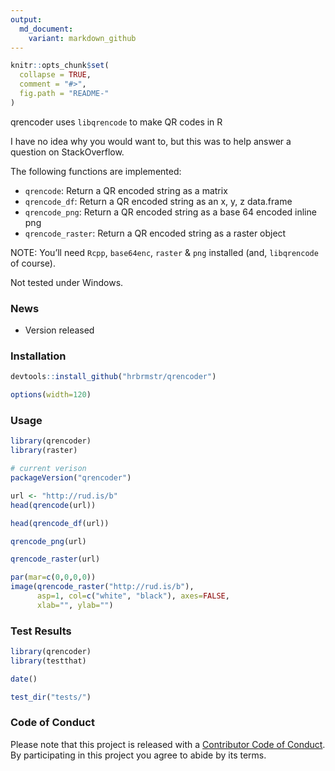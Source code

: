 ```yaml
---
output:
  md_document:
    variant: markdown_github
---
```


<!-- README.md is generated from README.Rmd. Please edit that file -->

```r
knitr::opts_chunk$set(
  collapse = TRUE,
  comment = "#>",
  fig.path = "README-"
)
```

qrencoder uses `libqrencode` to make QR codes in R

I have no idea why you would want to, but this was to help answer a question on StackOverflow.

The following functions are implemented:

- `qrencode`:	Return a QR encoded string as a matrix
- `qrencode_df`:	Return a QR encoded string as an x, y, z data.frame
- `qrencode_png`:	Return a QR encoded string as a base 64 encoded inline png
- `qrencode_raster`:	Return a QR encoded string as a raster object

NOTE: You'll need `Rcpp`, `base64enc`, `raster` & `png` installed (and, `libqrencode` of course). 

Not tested under Windows.

### News

- Version  released

### Installation

```r
devtools::install_github("hrbrmstr/qrencoder")
```

```r
options(width=120)
```

### Usage

```r
library(qrencoder)
library(raster)

# current verison
packageVersion("qrencoder")

url <- "http://rud.is/b"
head(qrencode(url))

head(qrencode_df(url))

qrencode_png(url)

qrencode_raster(url)

par(mar=c(0,0,0,0))
image(qrencode_raster("http://rud.is/b"), 
      asp=1, col=c("white", "black"), axes=FALSE, 
      xlab="", ylab="")
```

### Test Results

```r
library(qrencoder)
library(testthat)

date()

test_dir("tests/")
```

### Code of Conduct

Please note that this project is released with a [Contributor Code of Conduct](CONDUCT.md). 
By participating in this project you agree to abide by its terms.
